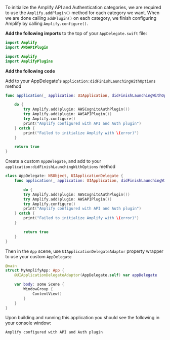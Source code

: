 To initialize the Amplify API and Authentication categories, we are required to use the `Amplify.addPlugin()` method for each category we want.  When we are done calling `addPlugin()` on each category, we finish configuring Amplify by calling `Amplify.configure()`.

**Add the following imports** to the top of your `AppDelegate.swift` file:

<BlockSwitcher>

<CodeBlock name="Swift Package Manager">

```swift
import Amplify
import AWSAPIPlugin
```

</CodeBlock>

<CodeBlock name="CocoaPods">

```swift
import Amplify
import AmplifyPlugins
```

</CodeBlock>

</BlockSwitcher>

**Add the following code** 

<BlockSwitcher>

<CodeBlock name="UIKit AppDelegate">

Add to your AppDelegate's `application:didFinishLaunchingWithOptions` method

```swift
func application(_ application: UIApplication, didFinishLaunchingWithOptions launchOptions: [UIApplication.LaunchOptionsKey: Any]?) -> Bool {

    do {
        try Amplify.add(plugin: AWSCognitoAuthPlugin())
        try Amplify.add(plugin: AWSAPIPlugin())
        try Amplify.configure()
        print("Amplify configured with API and Auth plugin")
    } catch {
        print("Failed to initialize Amplify with \(error)")
    }

    return true
}
```

</CodeBlock>

<CodeBlock name="SwiftUI App">

Create a custom `AppDelegate`, and add to your `application:didFinishLaunchingWithOptions` method
```swift
class AppDelegate: NSObject, UIApplicationDelegate {
    func application(_ application: UIApplication, didFinishLaunchingWithOptions launchOptions: [UIApplication.LaunchOptionsKey: Any]?) -> Bool {

        do {
        try Amplify.add(plugin: AWSCognitoAuthPlugin())
        try Amplify.add(plugin: AWSAPIPlugin())
        try Amplify.configure()
        print("Amplify configured with API and Auth plugin")
    } catch {
        print("Failed to initialize Amplify with \(error)")
    }

        return true
    }
}
```

Then in the `App` scene, use `UIApplicationDelegateAdaptor` property wrapper to use your custom `AppDelegate`
```swift
@main
struct MyAmplifyApp: App {
    @UIApplicationDelegateAdaptor(AppDelegate.self) var appDelegate

    var body: some Scene {
        WindowGroup {
            ContentView()
        }
    }
}
```

</CodeBlock>

</BlockSwitcher>

Upon building and running this application you should see the following in your console window:

```console
Amplify configured with API and Auth plugin
```